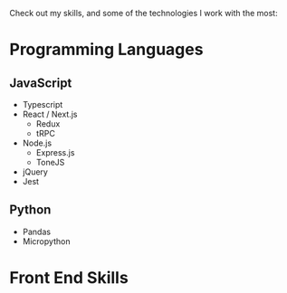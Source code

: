Check out my skills, and some of the technologies I work with the most:

# Programming Languages

## JavaScript

- Typescript
- React / Next.js
    - Redux
    - tRPC
- Node.js
    - Express.js
    - ToneJS
- jQuery
- Jest

## Python

- Pandas
- Micropython

# Front End Skills


